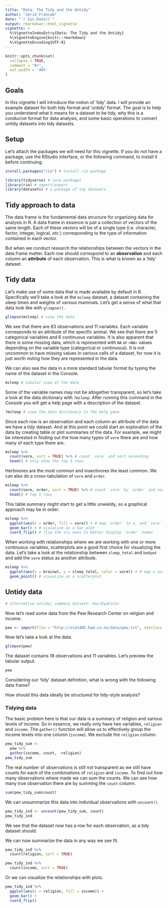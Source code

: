 ```yaml
---
title: "Data: The Tidy and the Untidy"
author: "Jerid Francom"
date: "`r Sys.Date()`"
output: rmarkdown::html_vignette
vignette: >
  %\VignetteIndexEntry{Data: The Tidy and the Untidy}
  %\VignetteEngine{knitr::rmarkdown}
  %\VignetteEncoding{UTF-8}
---
```


```r
knitr::opts_chunk$set(
  collapse = TRUE,
  comment = "#>",
  out.width = '40%'
)
```

## Goals

In this vignette I will introduce the notion of 'tidy' data. I will provide an example dataset for both tidy format and 'untidy' format. The goal is to help you understand what it means for a dataset to be tidy, why this is a conducive format for data analysis, and some basic operations to convert untidy datasets into tidy datasets. 

## Setup

Let's attach the packages we will need for this vignette. If you do not have a package, use the RStudio interface, or the following command, to install it before continuing. 

```r
install.packages("rio") # install rio package
```


```r
library(tidyverse) # core packages 
library(rio) # import/export 
library(datasets) # a package of toy datasets
```

## Tidy approach to data

The data frame is the fundamental data structure for organizing data for analysis in R. A data frame in essence is just a collection of vectors of the same length. Each of these vectors will be of a single type (i.e. character, factor, integer, logical, *etc.*) corresponding to the type of information contained in each vector. 

But when we conduct research the relationships between the vectors in the data.frame matter. Each row should correspond to an **observation** and each column an **attribute** of each observation. This is what is known as a 'tidy' dataset.

## Tidy data

Let's make use of some data that is made available by default in R. Specifically we'll take a look at the `msleep` dataset, a dataset containing the sleep times and weights of various mammals. Let's get a sense of what that data look like with `glimpse()`.

```r
glimpse(msleep) # view the data
```

We see that there are 83 observations and 11 variables. Each variable corresponds to an attribute of the specific animal. We see that there are 5 categorical variables and 6 continuous variables. It is also apparent that there is some missing data, which is represented with `NA` or `<NA>` values depending on the variable type (categorical or continuous). It is not uncommon to have missing values in various cells of a dataset, for now it is just worth noting how they are represented in the data. 

We can also see the data in a more standard tabular format by typing the name of the dataset in the Console.

```r
msleep # tabular view of the data
```

Some of the variable names may not be altogether transparent, so let's take a look at the data dictionary with `?msleep`. After running this command in the Console you will get a help page with a description of the dataset. 


```r
?msleep # view the data dictionary in the Help pane
```

Since each row is an observation and each column an attribute of the data we have a tidy dataset. And at this point we could start an exploration of the data by creating table or plot summaries of the data. For example, we might be interested in finding out the how many types of `vore` there are and how many of each type there are.

```r
msleep %>% 
  count(vore, sort = TRUE) %>% # count `vore` and sort ascending
  head() # only show the top 5 rows
```

Herbivores are the most common and insectivores the least common. We can also do a cross-tabulation of `vore` and `order`. 

```r
msleep %>% 
  count(vore, order, sort = TRUE) %>% # count `vore` by `order` and sort
  head() # top 5 rows
```

This table summary might start to get a little unwieldy, so a graphical approach may be in order. 

```r
msleep %>% 
  ggplot(aes(x = order, fill = vore)) + # map `order` to x, and `vore` as fill for the bars
  geom_bar() + # visualize as a bar plot
  coord_flip() # flip the x/y axes to better display `order` names
```

When working with relationships where we are working with one or more continuous variables, scatterplots are a good first choice for visualizing the data. Let's take a look at the relationship between `sleep_total` and `bodywt` and add the `vore` status as another attribute. 

```r
msleep %>% 
  ggplot(aes(x = brainwt, y = sleep_total, color = vore)) + # map x and y and add a color layer to the plot for `vore`
  geom_point() # visualize as a scatterplot
```

## Untidy data

```r
# alternative untidy/ summary dataset: HairEyeColor
```

Now let's read some data from the Pew Research Center on religion and income. 

```r
pew <- import(file = "http://stat405.had.co.nz/data/pew.txt", setclass = "tbl_df")
```

Now let's take a look at the data. 

```r
glimpse(pew)
```

The dataset contains 18 observations and 11 variables. Let's preview the tabular output.

```r
pew
```

Considering our 'tidy' dataset definition, what is wrong with the following data frame?

How should this data ideally be structured for tidy-style analysis?

### Tidying data

The basic problem here is that our data is a summary of religion and various levels of income. So in essence, we really only have two variables, `religion` and `income`. The `gather()` function will allow us to effectively group the income levels into one column (`income`). We exclude the `religion` column.

```r
pew_tidy_sum <- 
  pew %>% 
  gather(income, count, -religion)
pew_tidy_sum
```

The real number of observations is still not transparent as we still have counts for each of the combinations of `religion` and `income`. To find out how many observations where made we can sum the counts. We can see how many true observation there are by summing the `count` column.

```r
sum(pew_tidy_sum$count)
```

We can unsummarize this data into individual observations with `uncount()`. 

```r
pew_tidy_ind <- uncount(pew_tidy_sum, count)
pew_tidy_ind
```

We see that the dataset now has a row for each observation, as a tidy dataset should.

We can now summarize the data in any way we see fit. 

```r
pew_tidy_ind %>% 
  count(religion, sort = TRUE)

pew_tidy_ind %>% 
  count(income, sort = TRUE)
```

Or we can visualize the relationships with plots. 

```r
pew_tidy_ind %>% 
  ggplot(aes(x = religion, fill = income)) +
  geom_bar() + 
  coord_flip()
```

